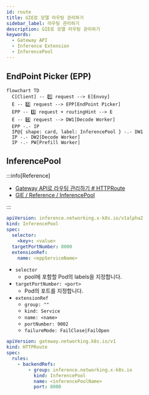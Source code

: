 ```yaml
---
id: route
title: GIE로 모델 라우팅 관리하기
sidebar_label: 라우팅 관리하기
description: GIE로 모델 라우팅 관리하기
keywords:
  - Gateway API
  - Inference Extension
  - InferencePool
---
```


## EndPoint Picker (EPP)

```mermaid
flowchart TD
  C[Client] -- 1️⃣ request --> E[Envoy]
  E -- 2️⃣ request --> EPP[EndPoint Picker]
  EPP -- 3️⃣ request + routingHint --> E
  E -- 4️⃣ request --> DW1[Decode Worker]
  EPP -.- IP
  IP@{ shape: card, label: InferencePool } -.- DW1
  IP -.- DW2[Decode Worker]
  IP -.- PW[Prefill Worker]

```

## InferencePool

:::info[Reference]

- [Gateway API로 라우팅 관리하기 # HTTPRoute](/docs/mlops/kubernetes/network/gateway-api/route#httproute)
- [GIE / Reference / InferencePool](https://gateway-api-inference-extension.sigs.k8s.io/api-types/inferencepool/)

:::

```yaml
apiVersion: inference.networking.x-k8s.io/v1alpha2
kind: InferencePool
spec:
  selector:
    <key>: <value>
  targetPortNumber: 8000
  extensionRef:
    name: <eppServiceName>
```

- `selector`
  - pool에 포함할 Pod의 labels을 지정합니다.
- `targetPortNumber: <port>`
  - Pod의 포트를 지정합니다.
- `extensionRef`
  - `group: ""`
  - `kind: Service`
  - `name: <name>`
  - `portNumber: 9002`
  - `failureMode: FailClose|FailOpen`

```yaml
apiVersion: gateway.networking.k8s.io/v1
kind: HTTPRoute
spec:
  rules:
    - backendRefs:
        - group: inference.networking.x-k8s.io
          kind: InferencePool
          name: <inferencePoolName>
          port: 8000
```
